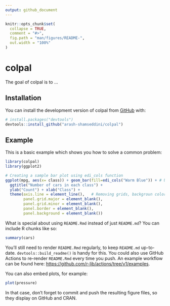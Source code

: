 ```yaml
---
output: github_document
---
```


<!-- README.md is generated from README.Rmd. Please edit that file -->

```r
knitr::opts_chunk$set(
  collapse = TRUE,
  comment = "#>",
  fig.path = "man/figures/README-",
  out.width = "100%"
)
```

# colpal

<!-- badges: start -->
<!-- badges: end -->

The goal of colpal is to ...

## Installation

You can install the development version of colpal from [GitHub](https://github.com/) with:

``` r
# install.packages("devtools")
devtools::install_github("arash-shamseddini/colpal")
```

## Example

This is a basic example which shows you how to solve a common problem:

```r
library(colpal)
library(ggplot2)

# Creating a sample bar plot using edi_cols function
ggplot(mpg, aes(x= class)) + geom_bar(fill=edi_cols("Warm Blue")) + # Using Warm Blue (as EDI Primary color)
  ggtitle("Number of cars in each class") +
  ylab("Count") + xlab("Class") +                                                   
  theme(axis.line = element_line(),   # Removing grids, backgroun color & borders
        panel.grid.major = element_blank(),
        panel.grid.minor = element_blank(),
        panel.border = element_blank(),
        panel.background = element_blank())
```

What is special about using `README.Rmd` instead of just `README.md`? You can include R chunks like so:

```r
summary(cars)
```

You'll still need to render `README.Rmd` regularly, to keep `README.md` up-to-date. `devtools::build_readme()` is handy for this. You could also use GitHub Actions to re-render `README.Rmd` every time you push. An example workflow can be found here: <https://github.com/r-lib/actions/tree/v1/examples>.

You can also embed plots, for example:

```r
plot(pressure)
```

In that case, don't forget to commit and push the resulting figure files, so they display on GitHub and CRAN.
